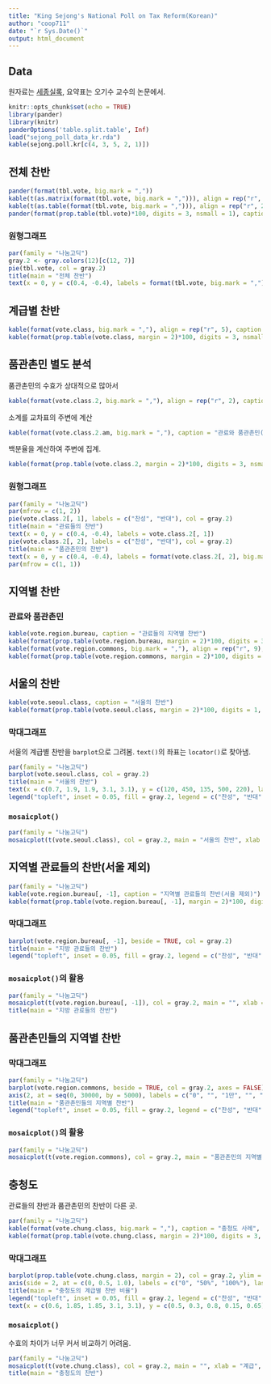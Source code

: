 ```yaml
---
title: "King Sejong's National Poll on Tax Reform(Korean)"
author: "coop711"
date: "`r Sys.Date()`"
output: html_document
---
```


## Data 

원자료는 [세종실록](http://sillok.history.go.kr/id/kda_11208010_005), 요약표는 오기수 교수의 논문에서.

```r
knitr::opts_chunk$set(echo = TRUE)
library(pander)
library(knitr)
panderOptions('table.split.table', Inf)
load("sejong_poll_data_kr.rda")
kable(sejong.poll.kr[c(4, 3, 5, 2, 1)])
```

## 전체 찬반

```r
pander(format(tbl.vote, big.mark = ","))
kable(t(as.matrix(format(tbl.vote, big.mark = ","))), align = rep("r", 2))
kable(t(as.table(format(tbl.vote, big.mark = ","))), align = rep("r", 2))
pander(format(prop.table(tbl.vote)*100, digits = 3, nsmall = 1), caption = "전체 찬반(%)")
```

### 원형그래프

```r
par(family = "나눔고딕")
gray.2 <- gray.colors(12)[c(12, 7)]
pie(tbl.vote, col = gray.2)
title(main = "전체 찬반")
text(x = 0, y = c(0.4, -0.4), labels = format(tbl.vote, big.mark = ","))
```

## 계급별 찬반

```r
kable(format(vote.class, big.mark = ","), align = rep("r", 5), caption = "계급별 찬반")
kable(format(prop.table(vote.class, margin = 2)*100, digits = 3, nsmall = 1), align = rep("r", 5), caption = "계급별 찬반(%)")
```

## 품관촌민 별도 분석

품관촌민의 수효가 상대적으로 많아서

```r
kable(format(vote.class.2, big.mark = ","), align = rep("r", 2), caption = "품관촌민")
```

소계를 교차표의 주변에 계산

```r
kable(format(vote.class.2.am, big.mark = ","), caption = "관료와 품관촌민(소계)", align = rep("r", 3))
```

백분율을 계산하여 주변에 집계. 

```r
kable(format(prop.table(vote.class.2, margin = 2)*100, digits = 3, nsmall = 1), caption = "관료와 품관촌민(%)", align = rep("r", 3))
```

### 원형그래프

```r
par(family = "나눔고딕")
par(mfrow = c(1, 2))
pie(vote.class.2[, 1], labels = c("찬성", "반대"), col = gray.2)
title(main = "관료들의 찬반")
text(x = 0, y = c(0.4, -0.4), labels = vote.class.2[, 1])
pie(vote.class.2[, 2], labels = c("찬성", "반대"), col = gray.2)
title(main = "품관촌민의 찬반")
text(x = 0, y = c(0.4, -0.4), labels = format(vote.class.2[, 2], big.mark = ","))
par(mfrow = c(1, 1))
```

## 지역별 찬반

### 관료와 품관촌민

```r
kable(vote.region.bureau, caption = "관료들의 지역별 찬반")
kable(format(prop.table(vote.region.bureau, margin = 2)*100, digits = 3, nsmall = 1), align = rep("r", 9), caption = "관료들의 지역별 찬반(%)")
kable(format(vote.region.commons, big.mark = ","), align = rep("r", 9), caption = "품관촌민들의 지역별 찬반")
kable(format(prop.table(vote.region.commons, margin = 2)*100, digits = 1, nsmall = 1), align = rep("r", 9), caption = "품관촌민들의 지역별 찬반(%)")
```

## 서울의 찬반

```r
kable(vote.seoul.class, caption = "서울의 찬반")
kable(format(prop.table(vote.seoul.class, margin = 2)*100, digits = 1, nsmall = 1), align = rep("r", 3), caption = "서울의 찬반(%)")
```

### 막대그래프

서울의 계급별 찬반을 `barplot`으로 그려봄. `text()`의 좌표는 `locator()`로 찾아냄.

```r
par(family = "나눔고딕")
barplot(vote.seoul.class, col = gray.2)
title(main = "서울의 찬반")
text(x = c(0.7, 1.9, 1.9, 3.1, 3.1), y = c(120, 450, 135, 500, 220), labels = c("194","393", "259", "117", "443"))
legend("topleft", inset = 0.05, fill = gray.2, legend = c("찬성", "반대"))
```

### `mosaicplot()`

```r
par(family = "나눔고딕")
mosaicplot(t(vote.seoul.class), col = gray.2, main = "서울의 찬반", xlab = "계급" , ylab ="찬반")
```

## 지역별 관료들의 찬반(서울 제외)


```r
par(family = "나눔고딕")
kable(vote.region.bureau[, -1], caption = "지역별 관료들의 찬반(서울 제외)")
kable(format(prop.table(vote.region.bureau[, -1], margin = 2)*100, digits = 1, nsmall = 1), align = rep("r", 3), caption = "지역별 관료들의 찬반(서울 제외, %)")
```

### 막대그래프

```r
barplot(vote.region.bureau[, -1], beside = TRUE, col = gray.2)
title(main = "지방 관료들의 찬반")
legend("topleft", inset = 0.05, fill = gray.2, legend = c("찬성", "반대"))
```

### `mosaicplot()`의 활용

```r
par(family = "나눔고딕")
mosaicplot(t(vote.region.bureau[, -1]), col = gray.2, main = "", xlab = "계급", ylab = "찬반")
title(main = "지방 관료들의 찬반")
```

## 품관촌민들의 지역별 찬반

### 막대그래프

```r
par(family = "나눔고딕")
barplot(vote.region.commons, beside = TRUE, col = gray.2, axes = FALSE)
axis(2, at = seq(0, 30000, by = 5000), labels = c("0", "", "1만", "", "2만", "", "3만"), las = 1)
title(main = "품관촌민들의 지역별 찬반")
legend("topleft", inset = 0.05, fill = gray.2, legend = c("찬성", "반대"))
```

### `mosaicplot()`의 활용

```r
par(family = "나눔고딕")
mosaicplot(t(vote.region.commons), col = gray.2, main = "품관촌민의 지역별 찬반", xlab = "지역", ylab = "찬반")
```

## 충청도

관료들의 찬반과 품관촌민의 찬반이 다른 곳.

```r
par(family = "나눔고딕")
kable(format(vote.chung.class, big.mark = ","), caption = "충청도 사례", align = rep("r", 3))
kable(format(prop.table(vote.chung.class, margin = 2)*100, digits = 3, nsmall = 1), caption = "충청도 사례", align = rep("r", 3))
```

### 막대그래프

```r
barplot(prop.table(vote.chung.class, margin = 2), col = gray.2, ylim = c(0,  1.5), axes = FALSE)
axis(side = 2, at = c(0, 0.5, 1.0), labels = c("0", "50%", "100%"), las = 1)
title(main = "충청도의 계급별 찬반 비율")
legend("topleft", inset = 0.05, fill = gray.2, legend = c("찬성", "반대"))
text(x = c(0.6, 1.85, 1.85, 3.1, 3.1), y = c(0.5, 0.3, 0.8, 0.15, 0.65), labels = format(c(2, 35, 26, 6982, 14013), big.mark = ","))
```

### `mosaicplot()`

수효의 차이가 너무 커서 비교하기 어려움.

```r
par(family = "나눔고딕")
mosaicplot(t(vote.chung.class), col = gray.2, main = "", xlab = "계급", ylab = "찬반")
title(main = "충청도의 찬반")
```




